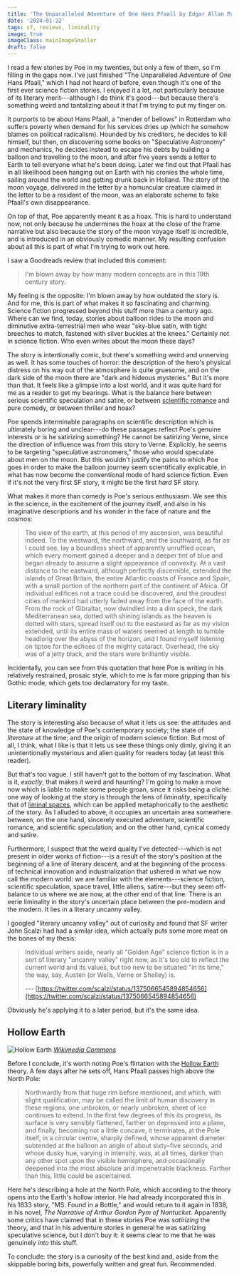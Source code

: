 ```yaml
---
title: 'The Unparalleled Adventure of One Hans Pfaall by Edgar Allan Poe (1835)'
date: '2024-01-22'
tags: sf, reviews, liminality
image: true
imageClass: mainImageSmaller
draft: false
---
```


I read a few stories by Poe in my twenties, but only a few of them, so I'm filling in the gaps now. I've just finished "The Unparalleled Adventure of One Hans Pfaall," which I had not heard of before, even though it's one of the first ever science fiction stories. I enjoyed it a lot, not particularly because of its literary merit---although I do think it's good---but because there's something weird and tantalizing about it that I'm trying to put my finger on.

It purports to be about Hans Pfaall, a "mender of bellows" in Rotterdam who suffers poverty when demand for his services dries up (which he somehow blames on political radicalism). Hounded by his creditors, he decides to kill himself, but then, on discovering some books on "Speculative Astronomy" and mechanics, he decides instead to escape his debts by building a balloon and travelling to the moon, and after five years sends a letter to Earth to tell everyone what he's been doing. Later we find out that Pfaall has in all likelihood been hanging out on Earth with his cronies the whole time, sailing around the world and getting drunk back in Holland. The story of the moon voyage, delivered in the letter by a homuncular creature claimed in the letter to be a resident of the moon, was an elaborate scheme to fake Pfaall's own disappearance.

On top of that, Poe apparently meant it as a hoax. This is hard to understand now, not only because he undermines the hoax at the close of the frame narrative but also because the story of the moon voyage itself is incredible, and is introduced in an obviously comedic manner. My resulting confusion about all this is part of what I'm trying to work out here.

I saw a Goodreads review that included this comment:

> I'm blown away by how many modern concepts are in this 19th century story.

My feeling is the opposite: I'm blown away by how outdated the story is. And for me, this is part of what makes it so fascinating and charming. Science fiction progressed beyond this stuff more than a century ago. Where can we find, today, stories about balloon rides to the moon and diminutive extra-terrestrial men who wear "sky-blue satin, with tight breeches to match, fastened with silver buckles at the knees." Certainly not in science fiction. Who even writes about the moon these days?

The story is intentionally comic, but there's something weird and unnerving as well. It has some touches of horror: the description of the hero's physical distress on his way out of the atmosphere is quite gruesome, and on the dark side of the moon there are "dark and hideous mysteries." But it's more than that. It feels like a glimpse into a lost world, and it was quite hard for me as a reader to get my bearings. What is the balance here between serious scientific speculation and satire, or between [scientific romance](https://en.wikipedia.org/wiki/Scientific_romance) and pure comedy, or between thriller and hoax?

Poe spends interminable paragraphs on scientific description which is ultimately boring and unclear---do these passages reflect Poe's genuine interests or is he satirizing something? He cannot be satirizing Verne, since the direction of influence was from this story to Verne. Explicitly, he seems to be targeting "speculative astronomers," those who would speculate about men on the moon. But this wouldn't justify the pains to which Poe goes in order to make the balloon journey seem scientifically explicable, in what has now become the conventional mode of hard science fiction. Even if it's not the very first SF story, it might be the first _hard_ SF story.

What makes it more than comedy is Poe's serious enthusiasm. We see this in the science, in the excitement of the journey itself, and also in his imaginative descriptions and his wonder in the face of nature and the cosmos:

> The view of the earth, at this period of my ascension, was beautiful indeed. To the westward, the northward, and the southward, as far as I could see, lay a boundless sheet of apparently unruffled ocean, which every moment gained a deeper and a deeper tint of blue and began already to assume a slight appearance of convexity. At a vast distance to the eastward, although perfectly discernible, extended the islands of Great Britain, the entire Atlantic coasts of France and Spain, with a small portion of the northern part of the continent of Africa. Of individual edifices not a trace could be discovered, and the proudest cities of mankind had utterly faded away from the face of the earth. From the rock of Gibraltar, now dwindled into a dim speck, the dark Mediterranean sea, dotted with shining islands as the heaven is dotted with stars, spread itself out to the eastward as far as my vision extended, until its entire mass of waters seemed at length to tumble headlong over the abyss of the horizon, and I found myself listening on tiptoe for the echoes of the mighty cataract. Overhead, the sky was of a jetty black, and the stars were brilliantly visible.

Incidentally, you can see from this quotation that here Poe is writing in his relatively restrained, prosaic style, which to me is far more gripping than his Gothic mode, which gets too declamatory for my taste.

## Literary liminality

The story is interesting also because of what it lets us see: the attitudes and the state of knowledge of Poe's contemporary society; the state of _literature_ at the time; and the origin of modern science fiction. But most of all, I think, what I like is that it lets us see these things only dimly, giving it an unintentionally mysterious and alien quality for readers today (at least this reader).

But that's too vague. I still haven't got to the bottom of my fascination. What is it, _exactly_, that makes it weird and haunting? I'm going to make a move now which is liable to make some people groan, since it risks being a cliché: one way of looking at the story is through the lens of _liminality_, specifically that of [liminal spaces](https://en.wikipedia.org/wiki/Liminal_space_(aesthetic)), which can be applied metaphorically to the aesthetic of the story. As I alluded to above, it occupies an uncertain area somewhere between, on the one hand, sincerely executed adventure, scientific romance, and scientific speculation; and on the other hand, cynical comedy and satire.

Furthermore, I suspect that the weird quality I've detected---which is not present in older works of fiction---is a result of the story's position at the beginning of a line of literary descent, and at the beginning of the process of technical innovation and industrialization that ushered in what we now call the modern world: we are familiar with the elements---science fiction, scientific speculation, space travel, little aliens, satire---but they seem off-balance to us where we are now, at the other end of that line. There is an eerie liminality in the story's uncertain place between the pre-modern and the modern. It lies in a literary uncanny valley.

I googled "literary uncanny valley" out of curiosity and found that SF writer John Scalzi had had a similar idea, which actually puts some more meat on the bones of my thesis:

> Individual writers aside, nearly all "Golden Age" science fiction is in a sort of literary "uncanny valley" right now, as it's too old to reflect the current world and its values, but too new to be situated "in its time," the way, say, Austen (or Wells, Verne or Shelley) is.
>
> --- [https://twitter.com/scalzi/status/1375066545894854656](https://twitter.com/scalzi/status/1375066545894854656)

Obviously he's applying it to a later period, but it's the same idea.

## Hollow Earth

![Hollow Earth](https://upload.wikimedia.org/wikipedia/commons/b/bc/Map_of_the_Interior_World.png)
*[Wikimedia Commons](https://commons.wikimedia.org/wiki/File:Map_of_the_Interior_World.png)*

Before I conclude, it's worth noting Poe's flirtation with the [Hollow Earth](https://en.wikipedia.org/wiki/Hollow_Earth) theory. A few days after he sets off, Hans Pfaall passes high above the North Pole:

> Northwardly from that huge rim before mentioned, and which, with slight qualification, may be called the limit of human discovery in these regions, one unbroken, or nearly unbroken, sheet of ice continues to extend. In the first few degrees of this its progress, its surface is very sensibly flattened, farther on depressed into a plane, and finally, becoming not a little concave, it terminates, at the Pole itself, in a circular centre, sharply defined, whose apparent diameter subtended at the balloon an angle of about sixty–five seconds, and whose dusky hue, varying in intensity, was, at all times, darker than any other spot upon the visible hemisphere, and occasionally deepened into the most absolute and impenetrable blackness. Farther than this, little could be ascertained.

Here he's describing a hole at the North Pole, which according to the theory opens into the Earth's hollow interior. He had already incorporated this in his 1833 story, "MS. Found in a Bottle," and would return to it again in 1838, in his novel, _The Narrative of Arthur Gordon Pym of Nantucket_. Apparently some critics have claimed that in these stories Poe was _satirizing_ the theory, and that in his adventure stories in general he was satirizing speculative science, but I don't buy it: it seems clear to me that he was genuinely _into_ this stuff.

To conclude: the story is a curiosity of the best kind and, aside from the skippable boring bits, powerfully written and great fun. Recommended.